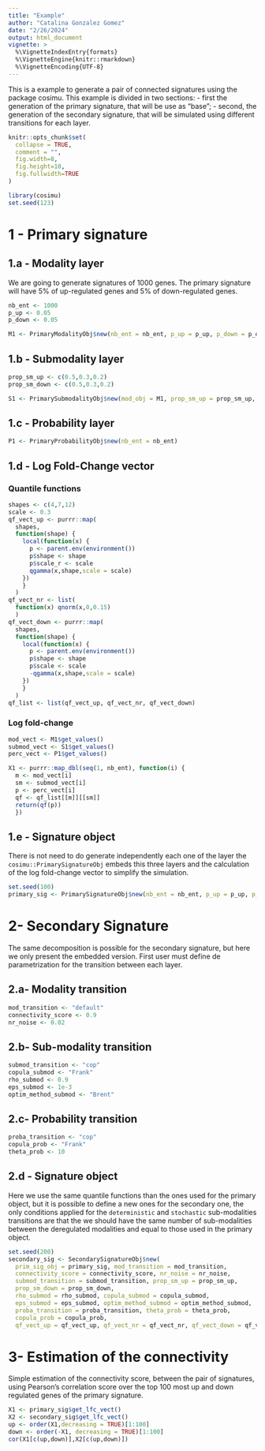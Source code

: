 ```yaml
---
title: "Example"
author: "Catalina Gonzalez Gomez"
date: "2/26/2024"
output: html_document
vignette: >
  %\VignetteIndexEntry{formats}
  %\VignetteEngine{knitr::rmarkdown}
  %\VignetteEncoding{UTF-8}
---
```

This is a example to generate a pair of connected signatures using the package cosimu. This example is divided in two sections:
- first the generation of the primary signature, that will be use as "base";
- second, the generation of the secondary signature, that will be simulated using different transitions for each layer. 

```r
knitr::opts_chunk$set(
  collapse = TRUE,
  comment = "",
  fig.width=8,
  fig.height=10,
  fig.fullwidth=TRUE
)
```

```r
library(cosimu)
set.seed(123)
```
# 1 - Primary signature
## 1.a - Modality layer 
We are going to generate signatures of 1000 genes. The primary signature will have 5% of up-regulated genes and 5% of down-regulated genes. 
```r
nb_ent <- 1000
p_up <- 0.05
p_down <- 0.05

M1 <- PrimaryModalityObj$new(nb_ent = nb_ent, p_up = p_up, p_down = p_down)
```

## 1.b - Submodality layer
```r
prop_sm_up <- c(0.5,0.3,0.2)
prop_sm_down <- c(0.5,0.3,0.2)

S1 <- PrimarySubmodalityObj$new(mod_obj = M1, prop_sm_up = prop_sm_up, prop_sm_down = prop_sm_down)
```

## 1.c - Probability layer
```r
P1 <- PrimaryProbabilityObj$new(nb_ent = nb_ent)
```

## 1.d - Log Fold-Change vector
### Quantile functions
```r
shapes <- c(4,7,12)
scale <- 0.3
qf_vect_up <- purrr::map(
  shapes,
  function(shape) {
    local(function(x) {
      p <- parent.env(environment())
      p$shape <- shape
      p$scale_r <- scale
      qgamma(x,shape,scale = scale)
    })
    }
  )
qf_vect_nr <- list(
  function(x) qnorm(x,0,0.15)
  )
qf_vect_down <- purrr::map(
  shapes,
  function(shape) {
    local(function(x) {
      p <- parent.env(environment())
      p$shape <- shape
      p$scale <- scale
      -qgamma(x,shape,scale = scale)
    })
    }
  )
qf_list <- list(qf_vect_up, qf_vect_nr, qf_vect_down)
```

### Log fold-change
```r
mod_vect <- M1$get_values()
submod_vect <- S1$get_values()
perc_vect <- P1$get_values()

X1 <- purrr::map_dbl(seq(1, nb_ent), function(i) {
  m <- mod_vect[i]
  sm <- submod_vect[i]
  p <- perc_vect[i]
  qf <- qf_list[[m]][[sm]]
  return(qf(p))
  })
```

## 1.e - Signature object
There is not need to do generate independently each one of the layer the `cosimu::PrimarySignatureObj` embeds this three layers and the calculation of the log fold-change vector to simplify the simulation.
```r
set.seed(100)
primary_sig <- PrimarySignatureObj$new(nb_ent = nb_ent, p_up = p_up, p_down = p_down,     prop_sm_up = prop_sm_up, prop_sm_down = prop_sm_down, qf_vect_up = qf_vect_up, qf_vect_nr = qf_vect_nr, qf_vect_down = qf_vect_down)
```

# 2- Secondary Signature
The same decomposition is possible for the secondary signature, but here we only present the embedded version. First user must define de parametrization for the transition between each layer.

## 2.a- Modality transition
```r
mod_transition <- "default"
connectivity_score <- 0.9
nr_noise <- 0.02
```

## 2.b- Sub-modality transition
```r
submod_transition <- "cop"
copula_submod <- "Frank"
rho_submod <- 0.9
eps_submod <- 1e-3
optim_method_submod <- "Brent"
```

## 2.c- Probability transition
```r
proba_transition <- "cop"
copula_prob <- "Frank"
theta_prob <- 10
```

## 2.d - Signature object
Here we use the same quantile functions than the ones used for the primary object, but it is possible to define a new ones for the secondary one, the only conditions applied for the `deterministic` and `stochastic` sub-modalities transitions are that the we should have the same number of sub-modalities between the deregulated modalities and equal to those used in the primary object.
```r
set.seed(200)
secondary_sig <- SecondarySignatureObj$new(
  prim_sig_obj = primary_sig, mod_transition = mod_transition,
  connectivity_score = connectivity_score, nr_noise = nr_noise,
  submod_transition = submod_transition, prop_sm_up = prop_sm_up,
  prop_sm_down = prop_sm_down, 
  rho_submod = rho_submod, copula_submod = copula_submod,
  eps_submod = eps_submod, optim_method_submod = optim_method_submod,
  proba_transition = proba_transition, theta_prob = theta_prob,
  copula_prob = copula_prob,
  qf_vect_up = qf_vect_up, qf_vect_nr = qf_vect_nr, qf_vect_down = qf_vect_down)
```

# 3- Estimation of the connectivity
Simple estimation of the connectivity score, between the pair of signatures, using Pearson's correlation score over the top 100 most up and down regulated genes of the primary signature.
```r
X1 <- primary_sig$get_lfc_vect()
X2 <- secondary_sig$get_lfc_vect()
up <- order(X1,decreasing = TRUE)[1:100]
down <- order(-X1, decreasing = TRUE)[1:100]
cor(X1[c(up,down)],X2[c(up,down)])
```
